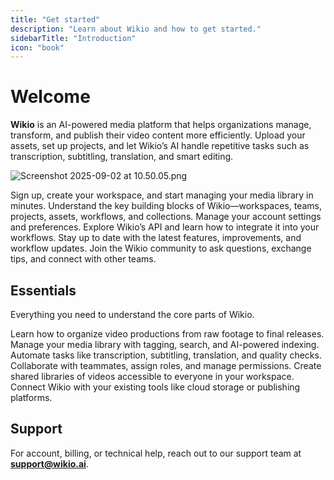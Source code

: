 ```yaml
---
title: "Get started"
description: "Learn about Wikio and how to get started."
sidebarTitle: "Introduction"
icon: "book"
---
```


# Welcome

**Wikio** is an AI-powered media platform that helps organizations manage, transform, and publish their video content more efficiently. Upload your assets, set up projects, and let Wikio’s AI handle repetitive tasks such as transcription, subtitling, translation, and smart editing.

![Screenshot 2025-09-02 at 10.50.05.png](/images/Screenshot2025-09-02at10.50.05.png)

<Columns cols={3}>
  <Card title="Get started" icon="play" href="/1-getting-started/start-guide">
    Sign up, create your workspace, and start managing your media library in minutes.
  </Card>
  <Card title="Concepts" icon="lightbulb" href="/1-getting-started/concepts">
    Understand the key building blocks of Wikio—workspaces, teams, projects, assets, workflows, and collections.
  </Card>
  <Card title="Account" icon="user" href="/2-account/profile">
    Manage your account settings and preferences.
  </Card>
  <Card title="API documentation" icon="terminal" href="/api-reference/introduction">
    Explore Wikio’s API and learn how to integrate it into your workflows.
  </Card>
  <Card title="Changelog" icon="history" href="/changelog">
    Stay up to date with the latest features, improvements, and workflow updates.
  </Card>
  <Card title="Community" icon="users" href="/community">
    Join the Wikio community to ask questions, exchange tips, and connect with other teams.
  </Card>
</Columns>

## Essentials

Everything you need to understand the core parts of Wikio.

<Columns cols={3}>
  <Card title="Projects" icon="folder" href="/essentials/projects">
    Learn how to organize video productions from raw footage to final releases.
  </Card>
  <Card title="Assets" icon="film" href="/essentials/assets">
    Manage your media library with tagging, search, and AI-powered indexing.
  </Card>
  <Card title="Workflows" icon="cogs" href="/essentials/workflows">
    Automate tasks like transcription, subtitling, translation, and quality checks.
  </Card>
  <Card title="Teams" icon="users-cog" href="/essentials/teams">
    Collaborate with teammates, assign roles, and manage permissions.
  </Card>
  <Card title="Collections" icon="layer-group" href="/essentials/collections">
    Create shared libraries of videos accessible to everyone in your workspace.
  </Card>
  <Card title="Integrations" icon="plug" href="/essentials/integrations">
    Connect Wikio with your existing tools like cloud storage or publishing platforms.
  </Card>
</Columns>

## Support

For account, billing, or technical help, reach out to our support team at [**support@wikio.ai**](mailto:support@wikio.ai).